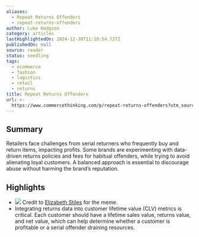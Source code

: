 ```yaml
---
aliases:
  - Repeat Returns Offenders
  - repeat-returns-offenders
author: Luke Hodgson
category: articles
lastHighlightedOn: 2024-12-30T11:10:54.737Z
publishedOn: null
source: reader
status: seedling
tags:
  - ecommerce
  - fashion
  - logistics
  - retail
  - returns
title: Repeat Returns Offenders
url: >-
  https://www.commercethinking.com/p/repeat-returns-offenders?utm_source=post-email-title&publication_id=1474159&post_id=151547904&utm_campaign=email-post-title&isFreemail=true&r=31t9d7&triedRedirect=true&utm_medium=email
---
```

## Summary

Retailers face challenges from serial returners who frequently buy and return items, impacting profits. Some brands are experimenting with data-driven returns policies and fees for habitual offenders, while trying to avoid alienating loyal customers. A balanced approach is essential to discourage abuse without harming the brand’s reputation.

## Highlights

- [![](https://substackcdn.com/image/fetch/w_1456,c_limit,f_auto,q_auto:good,fl_progressive:steep/https%3A%2F%2Fsubstack-post-media.s3.amazonaws.com%2Fpublic%2Fimages%2F3dcd49bc-cb67-4366-a07e-dc2511ad8907_887x447.png)](https://substackcdn.com/image/fetch/f_auto,q_auto:good,fl_progressive:steep/https%3A%2F%2Fsubstack-post-media.s3.amazonaws.com%2Fpublic%2Fimages%2F3dcd49bc-cb67-4366-a07e-dc2511ad8907_887x447.png)
  Credit to [Elizabeth Stiles](https://www.instagram.com/elizabethstilesuk/) for the meme.
- Integrating returns data into customer lifetime value (CLV) metrics is critical. Each customer should have a lifetime sales value, returns value, and net value, which can help determine whether a customer is profitable or a serial offender draining resources.
